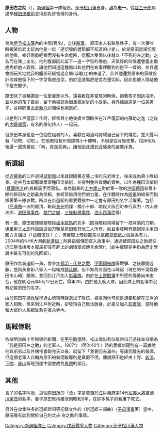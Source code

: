 {{Expand japanese|time=2021-11-6}}{{Unreferenced|time=2021-11-5}}{{japanese|japanese=原田 左之助|kana=はらだ さのすけ|romaji=Harada Sanosuke}}
'''原田左之助'''（{{bd|1840年|（[[天保_(日本)|天保]]11年）|1868年|7月6日（[[明治|明治]]元年[[五月十七|5月17日]]）|}}），[[新選組|新選組]]第十隊組長。[[伊予松山藩|伊予松山藩]]出身。[[諱|諱]]為'''忠一'''。從[[谷三十郎|谷三十郎]]那邊學[[種田流|種田流槍術]]並得到免許皆傳的身份。

== 人物 ==
曾為[[伊予松山藩|伊予松山藩]]內的中間(官名)，之後[[脱藩|脱藩]]。
原田本人有點急性子，有一次爭吵時被某位武士認為他是一位「連切腹的禮節都不知道的小吏」，於是原田當場切腹給他看。幸好傷勢輕微而沒有生命危險，從那次受傷以後就以「不死的左之助」之名而在隊上出名。他的腹部因此留下一道一字型的傷疤，天氣好的時候還會露出傷疤秀給他人觀賞，讓他們知道這種傷口和他們在故事裡聽到的是不一樣的，並且還會開玩笑地說我的腹部已經嘗過金屬(暗喻刀)的味道了，此外他還將原來的家徽設計改成他留下的一字型傷疤造型。由於這道傷疤是從左邊切起，因此也被人懷疑他不是左撇子。

原田除了被稱讚是一位愛妻家以外，還喜歡在非當班的時候，抱著孩子到訪屯所，並以他的孩子自豪，留下他被認為很重視家庭的小故事。另外據說還是一位美男子，並與同事[[永倉新八|永倉新八]]的關係也相當好。

出差到江戶藩邸工作時，經常與小他幾歲並同時住在江戶藩邸的内藤助之進（之後的[[内藤鳴雪|内藤鳴雪]]，有名的俳句詩人）一起玩。

但原田本身也是一位個性粗暴的人，喜歡在喝酒時誇耀自己留下的傷疤，並大聲叫著「切吧、切吧」。在他暗殺長州間諜楠小十郎時，不但是從背後攻擊，殺掉他以後還一邊笑著說：「啊，真是高興」，讓他因此遭到近藤勇的嚴厲斥責。

== 新選組 ==
從[[近藤勇|近藤勇]]的江戶道場[[試衛館|試衛館]]以來就跟隨著近藤上洛的元老隊士，後來成為第十隊組長。從谷万太郎那裏學習種田流槍術，並得到免許皆傳的資格，以作為種田流槍術([[寶藏院流槍術|寶藏院流]])的長槍高手而聞名。身為副長的[[土方歲三|土方歲三]]對於第一隊的[[沖田總司|沖田總司]]和第十隊的原田左之助最為信賴，並經常借用他們的力量。在作戰時作為[[殿軍|殿軍]]的組長而指揮著第十隊參戰，所以在新選組的重要戰役中一定會有原田的名字活躍著。包括（[[芹澤鴨|芹澤鴨]]一派的肅清、斬殺[[長州|長州]]間諜・楠小十郎、暗殺大阪西町奉行與力・内山彦次郎、[[池田屋事件|池田屋事件]]、[[禁門之變|禁門之變]]、[[三條制禮事件|三條制禮事件]]、[[油小路事件|油小路事件]]等）

有一度，原田被懷疑是暗殺[[坂本龍馬|坂本龍馬]]的兇手（因為暗殺現場留下一把掉落的刀鞘，[[伊東甲子太郎|伊東甲子太郎]]作證說這個刀鞘是原田和其他二人所有，而且事發時有聽到兇手用四國方言講出（「這個渾球！」），但實際上暗殺龍馬以[[京都見廻組|京都見廻組]]之説最為有力。2004年的NHK大河劇[[新選組！|新選組！]]則將這個傳聞寫入故事中，通過使原田左之助趕往近江屋救援坂本龍馬卻沒有趕上的劇情使該傳言合理化（劇中實際兇手仍為歷史學說中最有可能的見回組）。

原田作為新選組一員，曾參加[[鸟羽伏见之战|鳥羽・伏見之戰]]、[[甲陽鎮撫隊|甲陽鎮撫隊]]等戰爭、之後離開近藤，並與永倉新八等人一起組成[[靖兵隊|靖兵隊]]。但不知為何而在山崎宿（現在的千葉縣野田市山崎）離隊，並回到江戶加入[[彰義隊|彰義隊]]，由於在[[上野戰爭|上野戰爭]]中所受的傷勢尚未癒合，他在明治元年5月17日死亡。得年29，由於他太晚入隊，因此隊上的名簿中沒有記載原田的名字。

由於原田在[[靖兵隊|靖兵隊]]徑過山崎宿時就退出了隊伍，被推測他可能是想要和留在江戶的家人相聚，但來到江戶附近時，卻發現自己無法脫身，於是又加入[[彰義隊|彰義隊]]，當時他和大部份人馬都駐紮在寬永寺內。

== 馬賊傳説 ==
依據明治四十年報導的新聞，在[[甲午戰爭|甲午戰爭]]時，松山傳出有位敘說自己過往並自稱為「我是原田左之助」的老軍人。1907年（明治40年）時的愛媛新聞則有一篇據說他與弟弟以及外甥相會聊完天以後，就留下「我要回去滿州」等語而離去的報導，但這個老軍人自稱為原田的新聞報導則是真假不明。傳說原田是經由上野、[[新潟市|新潟]]、[[下關|下關]]、[[釜山|釜山]]等地到達中國並成為[[馬賊|馬賊]]的頭目。

== 其他 ==
長子的名字叫茂、這個原田茂的「茂」字是取自於[[江戶幕府|江戶幕府]]第14代[[征夷大將軍|征夷大將軍]][[德川家茂|德川家茂]]的名字。妻子原田雅持續活到昭和6年，在許多孫子的看護下死去。

另外在收集許多新選組證詞等記錄文件的《新選組三部曲》（[[子母澤寬|子母澤寬]]著）當中，原田雅有談到關於自己的丈夫‧左之助的事情。

{{新選組}}

{{Authority control}}
{{DEFAULTSORT:Harada Sanosuke}}
[[Category:新選組隊士|Category:新選組隊士]]
[[Category:戊辰戰爭人物|Category:戊辰戰爭人物]]
[[Category:伊予松山藩人物|Category:伊予松山藩人物]]